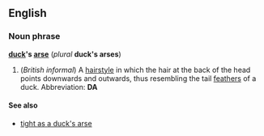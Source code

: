 ==English==
===Noun phrase===
'''[[duck]]'s [[arse]]''' (''plural'' '''duck's arses''')

#(''British informal'') A [[hairstyle]] in which the hair at the back of the head points downwards and outwards, thus resembling the tail [[feather]]s of a duck.  Abbreviation: '''DA'''

====See also====
*[[tight as a duck's arse]]